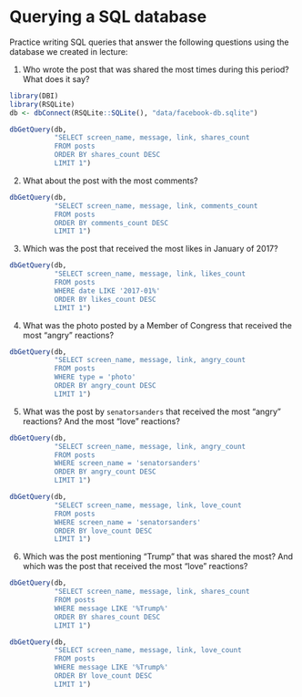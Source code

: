 # Querying a SQL database

Practice writing SQL queries that answer the following questions using the database we created in lecture:

1. Who wrote the post that was shared the most times during this period? What does it say?

```r
library(DBI)
library(RSQLite)
db <- dbConnect(RSQLite::SQLite(), "data/facebook-db.sqlite")

dbGetQuery(db, 
           "SELECT screen_name, message, link, shares_count
           FROM posts
           ORDER BY shares_count DESC
           LIMIT 1")

```

2. What about the post with the most comments?

```r
dbGetQuery(db,
           "SELECT screen_name, message, link, comments_count
           FROM posts
           ORDER BY comments_count DESC
           LIMIT 1")
```

3. Which was the post that received the most likes in January of 2017?

```r
dbGetQuery(db,
           "SELECT screen_name, message, link, likes_count
           FROM posts
           WHERE date LIKE '2017-01%'
           ORDER BY likes_count DESC
           LIMIT 1")

```

4. What was the photo posted by a Member of Congress that received the most "angry" reactions?

```r
dbGetQuery(db,
           "SELECT screen_name, message, link, angry_count
           FROM posts
           WHERE type = 'photo'
           ORDER BY angry_count DESC
           LIMIT 1")
```

5. What was the post by `senatorsanders` that received the most "angry" reactions? And the most "love" reactions?

```r
dbGetQuery(db,
           "SELECT screen_name, message, link, angry_count
           FROM posts
           WHERE screen_name = 'senatorsanders'
           ORDER BY angry_count DESC
           LIMIT 1")

dbGetQuery(db,
           "SELECT screen_name, message, link, love_count
           FROM posts
           WHERE screen_name = 'senatorsanders'
           ORDER BY love_count DESC
           LIMIT 1")
```

6. Which was the post mentioning "Trump" that was shared the most? And which was the post that received the most "love" reactions?

```r
dbGetQuery(db,
           "SELECT screen_name, message, link, shares_count
           FROM posts
           WHERE message LIKE '%Trump%'
           ORDER BY shares_count DESC
           LIMIT 1")

dbGetQuery(db,
           "SELECT screen_name, message, link, love_count
           FROM posts
           WHERE message LIKE '%Trump%'
           ORDER BY love_count DESC
           LIMIT 1")
```





